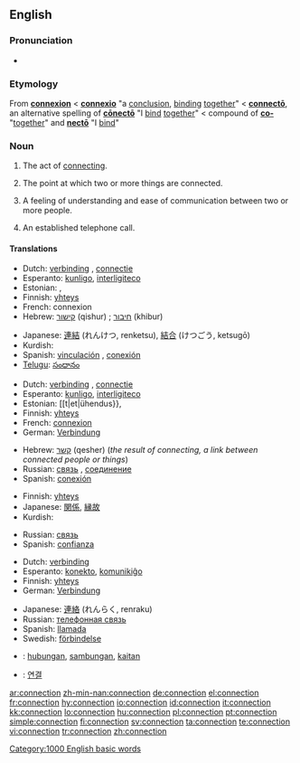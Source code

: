 ==English==
{{wikipedia|dab=connection}}

===Pronunciation===
* {{audio|en-us-connection.ogg|Audio (US)}}

===Etymology===
From {{OF.}} '''[[connexion]]''' < {{L.}} '''[[connexio#Latin|connexio]]''' "a [[conclusion]], [[binding]] [[together]]" < '''[[connecto#Latin|connectō]]''', an alternative spelling of '''[[conecto#Latin|cōnectō]]''' "I [[bind]] [[together]]" < compound of '''[[co-#Latin|co-]]''' "[[together]]" and '''[[necto#Latin|nectō]]''' "I [[bind]]"

===Noun===
{{en-noun|s|-}}

# {{uncountable}} The act of [[connect]]ing.
# {{countable}} The point at which two or more things are connected.
# {{countable}} A feeling of understanding and ease of communication between two or more people.
# {{countable}} An established telephone call.

====Translations====

{{trans-top|act of connecting}}
* Dutch: [[verbinding]] {{f}}, [[connectie]] {{f}}
* Esperanto: [[kunligo]], [[interligiteco]]
* Estonian: {{t|et|ühendamine}}, {{t|et|seostamine}}
* Finnish: [[yhteys]]
* French: connexion {{f}}
* Hebrew: [[קישור]] (qishur) {{m}}; [[חיבור]] (khibur) {{m}}
{{trans-mid}}
* Japanese: [[連結]] (れんけつ, renketsu), [[結合]] (けつごう, ketsugō)
* Kurdish: {{KUchar|[[په‌یوه‌ندی]]}}
* Spanish: [[vinculación]] {{f}}, [[conexión]] {{f}}
* [[Telugu]]: [[సంధానం]]
{{trans-bottom}}

{{trans-top|point at which two or more things are joined}}
* Dutch: [[verbinding]] {{f}}, [[connectie]] {{f}}
* Esperanto: [[kunligo]], [[interligiteco]]
* Estonian: [[t|et|ühendus}}, {{t|et|seos}}
* Finnish: [[yhteys]]
* French: [[connexion]] {{f}}
* German: [[Verbindung]]
{{trans-mid}}
* Hebrew: [[קשר]] (qesher) {{m}} (''the result of connecting, a link between connected people or things'')
* Russian: [[связь]] {{f}}, [[соединение]] {{n}}
* Spanish: [[conexión]] {{f}}
{{trans-bottom}}

{{trans-top|feeling of understanding and ease of communication between two or more people}}
* Finnish: [[yhteys]]
* Japanese: [[関係]], [[縁故]]
* Kurdish: {{KUchar|[[په‌یوه‌ندی]]}}
{{trans-mid}}
* Russian: [[связь]] {{f}}
* Spanish: [[confianza]] {{f}}
{{trans-bottom}}

{{trans-top|an established telephone call}}
* Dutch: [[verbinding]] {{f}}
* Esperanto: [[konekto]], [[komunikiĝo]]
* Finnish: [[yhteys]]
* German: [[Verbindung]]
{{trans-mid}}
* Japanese: [[連絡]] (れんらく, renraku)
* Russian: [[телефонная связь]]
* Spanish: [[llamada]] {{f}}
* Swedish: [[förbindelse]] {{c}}
{{trans-bottom}}

{{checktrans}}

* {{ttbc|Indonesian}}: [[hubung|hubungan]], [[sambung|sambungan]], [[kait|kaitan]]
* {{ttbc|Korean}}: [[연결]]

[[Category:1000 English basic words]]

[[ar:connection]]
[[zh-min-nan:connection]]
[[de:connection]]
[[el:connection]]
[[fr:connection]]
[[hy:connection]]
[[io:connection]]
[[id:connection]]
[[it:connection]]
[[kk:connection]]
[[lo:connection]]
[[hu:connection]]
[[pl:connection]]
[[pt:connection]]
[[simple:connection]]
[[fi:connection]]
[[sv:connection]]
[[ta:connection]]
[[te:connection]]
[[vi:connection]]
[[tr:connection]]
[[zh:connection]]